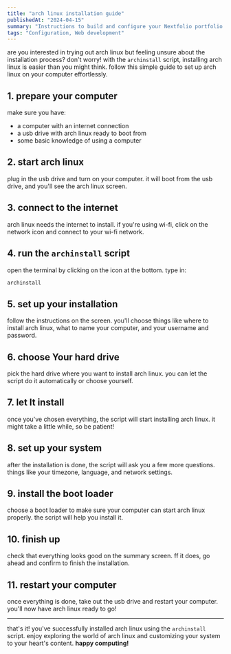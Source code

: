 ```yaml
---
title: "arch linux installation guide"
publishedAt: "2024-04-15"
summary: "Instructions to build and configure your Nextfolio portfolio."
tags: "Configuration, Web development"
---
```


are you interested in trying out arch linux but feeling unsure about the installation process? don't worry! with the `archinstall` script, installing arch linux is easier than you might think. follow this simple guide to set up arch linux on your computer effortlessly.

## 1. prepare your computer

make sure you have:

- a computer with an internet connection
- a usb drive with arch linux ready to boot from
- some basic knowledge of using a computer

## 2. start arch linux

plug in the usb drive and turn on your computer. it will boot from the usb drive, and you'll see the arch linux screen.

## 3. connect to the internet

arch linux needs the internet to install. if you're using wi-fi, click on the network icon and connect to your wi-fi network.

## 4. run the `archinstall` script

open the terminal by clicking on the icon at the bottom. type in:

```bash
archinstall
```

## 5. set up your installation

follow the instructions on the screen. you'll choose things like where to install arch linux, what to name your computer, and your username and password.

## 6. choose Your hard drive

pick the hard drive where you want to install arch linux. you can let the script do it automatically or choose yourself.

## 7. let It install

once you've chosen everything, the script will start installing arch linux. it might take a little while, so be patient!

## 8. set up your system

after the installation is done, the script will ask you a few more questions. things like your timezone, language, and network settings.

## 9. install the boot loader

choose a boot loader to make sure your computer can start arch linux properly. the script will help you install it.

## 10. finish up

check that everything looks good on the summary screen. ff it does, go ahead and confirm to finish the installation.

## 11. restart your computer

once everything is done, take out the usb drive and restart your computer. you'll now have arch linux ready to go!

---

that's it! you've successfully installed arch linux using the `archinstall` script. enjoy exploring the world of arch linux and customizing your system to your heart's content. **happy computing!**
